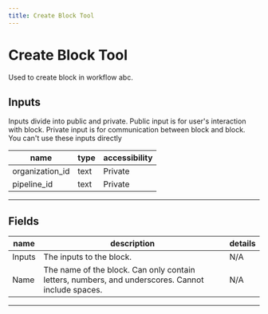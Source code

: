 ```yaml
---
title: Create Block Tool
---
```


# Create Block Tool
Used to create block in workflow abc.

## Inputs
Inputs divide into public and private. Public input is for user's interaction with block. Private input is for communication between block and block. You can't use these inputs directly

| name | type | accessibility |
|------|------|---------------|
| organization_id | text | Private |
| pipeline_id | text | Private |
---
## Fields
| name | description | details |
|------|-------------|------------|
| Inputs | The inputs to the block. | N/A
Name | The name of the block. Can only contain letters, numbers, and underscores. Cannot include spaces. | N/A


---
    